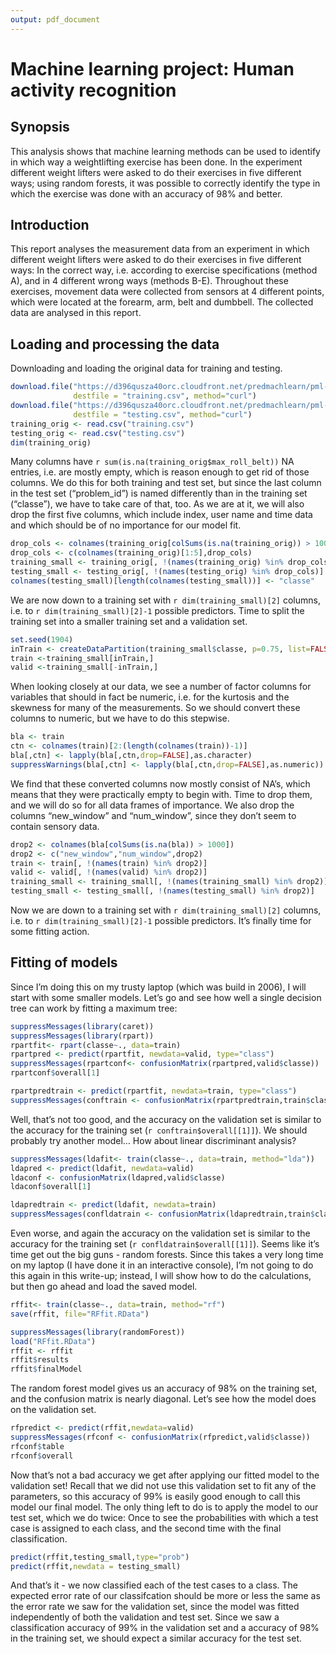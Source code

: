 ```yaml
---
output: pdf_document
---
```

Machine learning project: Human activity recognition
==============================

## Synopsis

This analysis shows that machine learning methods can be used to identify in which way a weightlifting exercise has been done. In the experiment different weight lifters were asked to do their exercises in five different ways; using random forests, it was possible to correctly identify the type in which the exercise was done with an accuracy of 98% and better.

## Introduction

This report analyses the measurement data from an experiment in which different weight lifters were asked to do their exercises in five different ways: In the correct way, i.e. according to exercise specifications (method A), and in 4 different wrong ways (methods B-E). Throughout these exercises, movement data were collected from sensors at 4 different points, which were located at the forearm, arm, belt and dumbbell. The collected data are analysed in this report.

## Loading and processing the data

Downloading and loading the original data for training and testing.
```r
download.file("https://d396qusza40orc.cloudfront.net/predmachlearn/pml-training.csv", 
              destfile = "training.csv", method="curl")
download.file("https://d396qusza40orc.cloudfront.net/predmachlearn/pml-testing.csv", 
              destfile = "testing.csv", method="curl")
training_orig <- read.csv("training.csv")
testing_orig <- read.csv("testing.csv")
dim(training_orig)
```
Many columns have `r sum(is.na(training_orig$max_roll_belt))` NA entries, i.e. are mostly empty, which is reason enough to get rid of those columns. We do this for both training and test set, but since the last column in the test set ("problem_id") is named differently than in the training set ("classe"), we have to take care of that, too. As we are at it, we will also drop the first five columns, which include index, user name and time data and which should be of no importance for our model fit.

```r
drop_cols <- colnames(training_orig[colSums(is.na(training_orig)) > 1000])
drop_cols <- c(colnames(training_orig)[1:5],drop_cols)
training_small <- training_orig[, !(names(training_orig) %in% drop_cols)]
testing_small <- testing_orig[, !(names(testing_orig) %in% drop_cols)]
colnames(testing_small)[length(colnames(testing_small))] <- "classe"
```
We are now down to a training set with `r dim(training_small)[2]` columns, i.e. to `r dim(training_small)[2]-1` possible predictors. Time to split the training set into a smaller training set and a validation set.

```r
set.seed(1904)
inTrain <- createDataPartition(training_small$classe, p=0.75, list=FALSE)
train <-training_small[inTrain,]
valid <-training_small[-inTrain,]
```

When looking closely at our data, we see a number of factor columns for variables that should in fact be numeric, i.e. for the kurtosis and the skewness for many of the measurements. So we should convert these columns to numeric, but we have to do this stepwise. 

```r
bla <- train
ctn <- colnames(train)[2:(length(colnames(train))-1)]
bla[,ctn] <- lapply(bla[,ctn,drop=FALSE],as.character)
suppressWarnings(bla[,ctn] <- lapply(bla[,ctn,drop=FALSE],as.numeric))
```

We find that these converted columns now mostly consist of NA's, which means that they were practically empty to begin with. Time to drop them, and we will do so for all data frames of importance. We also drop the columns "new_window" and "num_window", since they don't seem to contain sensory data.

```r
drop2 <- colnames(bla[colSums(is.na(bla)) > 1000])
drop2 <- c("new_window","num_window",drop2)
train <- train[, !(names(train) %in% drop2)]
valid <- valid[, !(names(valid) %in% drop2)]
training_small <- training_small[, !(names(training_small) %in% drop2)]
testing_small <- testing_small[, !(names(testing_small) %in% drop2)]
```

Now we are down to a training set with `r dim(training_small)[2]` columns, i.e. to `r dim(training_small)[2]-1` possible predictors. It's finally time for some fitting action. 

## Fitting of models

Since I'm doing this on my trusty laptop (which was build in 2006), I will start with some smaller models. Let's go and see how well a single decision tree can work by fitting a maximum tree:

```r
suppressMessages(library(caret))
suppressMessages(library(rpart))
rpartfit<- rpart(classe~., data=train)
rpartpred <- predict(rpartfit, newdata=valid, type="class")
suppressMessages(rpartconf<- confusionMatrix(rpartpred,valid$classe))
rpartconf$overall[1]
```

```r
rpartpredtrain <- predict(rpartfit, newdata=train, type="class")
suppressMessages(conftrain <- confusionMatrix(rpartpredtrain,train$classe))
```
Well, that's not too good, and the accuracy on the validation set is similar to the accuracy for the training set (`r conftrain$overall[[1]]`). We should probably try another model... How about linear discriminant analysis? 

```r
suppressMessages(ldafit<- train(classe~., data=train, method="lda"))
ldapred <- predict(ldafit, newdata=valid)
ldaconf <- confusionMatrix(ldapred,valid$classe)
ldaconf$overall[1]
```

```r
ldapredtrain <- predict(ldafit, newdata=train)
suppressMessages(confldatrain <- confusionMatrix(ldapredtrain,train$classe))
```

Even worse, and again the accuracy on the validation set is similar to the accuracy for the training set (`r confldatrain$overall[[1]]`). Seems like it's time get out the big guns - random forests. Since this takes a very long time on my laptop (I have done it in an interactive console), I'm not going to do this again in this write-up; instead, I will show how to do the calculations, but then go ahead and load the saved model.

```r
rffit<- train(classe~., data=train, method="rf")
save(rffit, file="RFfit.RData")
```


```r
suppressMessages(library(randomForest))
load("RFfit.RData")
rffit <- rffit
rffit$results
rffit$finalModel
```

The random forest model gives us an accuracy of 98% on the training set, and the confusion matrix is nearly diagonal. Let's see how the model does on the validation set.

```r
rfpredict <- predict(rffit,newdata=valid)
suppressMessages(rfconf <- confusionMatrix(rfpredict,valid$classe))
rfconf$table
rfconf$overall
```
Now that's not a bad accuracy we get after applying our fitted model to the validation set! Recall that we did not use this validation set to fit any of the parameters, so this accuracy of 99% is easily good enough to call this model our final model. The only thing left to do is to apply the model to our test set, which we do twice: Once to see the probabilities with which a test case is assigned to each class, and the second time with the final classification.
```r
predict(rffit,testing_small,type="prob")
predict(rffit,newdata = testing_small)
```

And that's it - we now classified each of the test cases to a class. The expected error rate of our classifcation should be more or less the same as the error rate we saw for the validation set, since the model was fitted independently of both the validation and test set. Since we saw a classification accuracy of 99% in the validation set and a accuracy of 98% in the training set, we should expect a similar accuracy for the test set.









